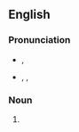{{also|vaporware}}
==English==

===Pronunciation===
* {{a|RP}} {{IPA|/ˈveɪ.pə.wɛə(ɹ)/}}, {{X-SAMPA|"veI.p@.wE@(r\)/}}
* {{a|US}} {{enPR|vāʹpərwâr}}, {{IPA|/ˈveɪpɚwɛɹ/}}, {{X-SAMPA|/"veIp@`wEr\/}}

===Noun===
{{en-noun|-}}

# {{context|UK}} {{alternative form of|vaporware}}
